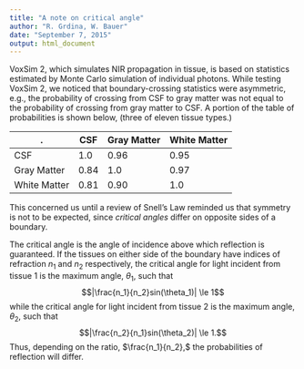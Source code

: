 ```yaml
---
title: "A note on critical angle"
author: "R. Grdina, W. Bauer"
date: "September 7, 2015"
output: html_document
---
```


VoxSim 2, which simulates NIR propagation in tissue, is based on statistics estimated by Monte Carlo simulation of individual photons. While testing VoxSim 2, we noticed that boundary-crossing statistics were asymmetric, e.g., the probability of crossing from CSF to gray matter was not equal to the probability of crossing from gray matter to CSF. A portion of the table of probabilities is shown below, (three of eleven tissue types.)

.     | CSF | Gray Matter | White Matter
-------------|-----|-------------|-------------
CSF          |  1.0 | 0.96 |  0.95
Gray Matter  | 0.84 | 1.0 | 0.97
White Matter |  0.81 | 0.90 | 1.0

This concerned us until a review of Snell's Law reminded us that symmetry is not to be expected, since *critical angles* differ on opposite sides of a boundary.

The critical angle is the angle of incidence above which reflection is guaranteed. If the tissues on either side of the boundary have indices of refraction $n_1$ and $n_2$ respectively, the critical angle for light incident from tissue 1 is the maximum angle, $\theta_1,$ such that$$|\frac{n_1}{n_2}sin(\theta_1)| \le 1$$while the critical angle for light incident from tissue 2 is the maximum angle, $\theta_2,$ such that$$|\frac{n_2}{n_1}sin(\theta_2)| \le 1.$$Thus, depending on the ratio, $\frac{n_1}{n_2},$ the probabilities of reflection will differ.
